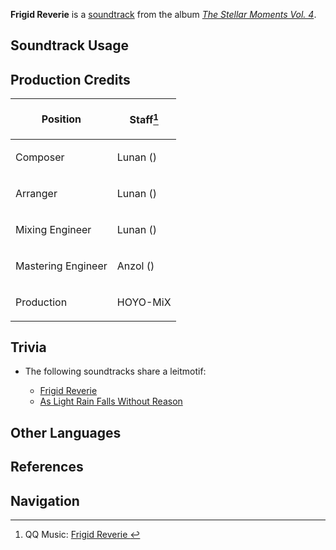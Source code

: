 {{Soundtrack Infobox
|image          = The Stellar Moments Vol. 4.png
|album          = The Stellar Moments Vol. 4
|disc           = 
|number         = 19
|featured       =
|featured2      =
|featured3      =
|featured_disc  =
|featured_disc2 =
|featured_disc3 =
|youtube_id     = 1OY4c3IOrKo
|spotify_id     = 3clOKIeRHi5EjrNs4wACfl
|previous       = Chasing the Wind
|next           = Eleusis Dicis Gratia
}}
'''Frigid Reverie''' is a [[soundtrack]] from the album ''[[The Stellar Moments Vol. 4]]''.

==Soundtrack Usage==
{{Soundtrack Usage
|quest     = 
|location  = 
|domain    = 
|eventgameplay = Starlit Letter//post-matching [[Freminet]]'s voice-over
|mediaoriginal=Character Demo;;Freminet
}}

<!--
==Other Arrangements==
{{Files by Category Gallery|Media Using an Unreleased Arrangement of {{subst:#titleparts:{{subst:PAGENAME}}}} Soundtrack}}
-->
==Production Credits==
{| class="wikitable"
! Position
! Staff<ref>QQ Music: [https://y.qq.com/n/ryqq/songDetail/002NCepm3Zvmjd Frigid Reverie {{zh|寒晶的遐梦}}]</ref>
|-
! Composer
| Lunan ({{zh|路南}})
|-
! Arranger
| Lunan ({{zh|路南}})
|-
! Mixing Engineer
| Lunan ({{zh|路南}})
|-
! Mastering Engineer
| Anzol ({{zh|鸦雀有声}})
|-
! Production
| HOYO-MiX
|}

==Trivia==
* <section begin="FreminetLeitmotif" />The following soundtracks share a leitmotif:
** [[Frigid Reverie]]
** [[As Light Rain Falls Without Reason (Soundtrack)|As Light Rain Falls Without Reason]]<section end="FreminetLeitmotif" />

==Other Languages==
{{Other Languages
|en       = Frigid Reverie
|zhs      = 寒晶的遐梦
|zhs_rm   = Hánjīng de Xiámèng
|zht      = 寒晶的遐夢
|zht_rm   = Hánjīng de Xiámèng
|zh_tl    = Reverie of Clear Waters
|ja       = 寒晶の夢
|ja_rm    = Kanshou no Yume{{Assumed}}
|ja_tl    = Dream of Crystalline Cold
}}

==References==
{{Reflist}}

==Navigation==
{{Soundtrack Navbox|The Stellar Moments}}